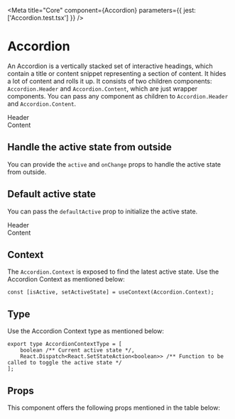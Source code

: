 
<Meta title="Core" component={Accordion} parameters={{ jest: ['Accordion.test.tsx'] }} />

# Accordion

An Accordion is a vertically stacked set of interactive headings, which contain a title or content snippet representing a section of content. It hides a lot of content and rolls it up.
It consists of two children components: `Accordion.Header` and `Accordion.Content`, which are just wrapper components. You can pass any component as children to `Accordion.Header` and `Accordion.Content`.

<Preview withToolbar>
    <Story name="Accordion">
        <Accordion>
            <Accordion.Header>
                <div style={{ backgroundColor: '#e6effd', padding: `1.8rem` }}>
                    <Text>Header</Text>
                </div>
            </Accordion.Header>
            <Accordion.Content>
                <div style={{ backgroundColor: '#ecfbf9', padding: `1.8rem` }}>
                    <Text>Content</Text>
                </div>
            </Accordion.Content>
        </Accordion>
    </Story>
</Preview>

## Handle the active state from outside

You can provide the `active` and `onChange` props to handle the active state from outside.

<Preview>
    <AccordionWithActiveStateFromOutside />
</Preview>

## Default active state

You can pass the `defaultActive` prop to initialize the active state.

<Preview withToolbar>
    <Accordion defaultActive={true}>
        <Accordion.Header>
            <div style={{ backgroundColor: '#e6effd', padding: `1.8rem` }}>
                <Text>Header</Text>
            </div>
        </Accordion.Header>
        <Accordion.Content>
            <div style={{ backgroundColor: '#ecfbf9', padding: `1.8rem` }}>
                <Text>Content</Text>
            </div>
        </Accordion.Content>
    </Accordion>
</Preview>


## Context


The `Accordion.Context` is exposed to find the latest active state. 
Use the Accordion Context as mentioned below:

```tsx
const [isActive, setActiveState] = useContext(Accordion.Context);
```

## Type 

Use the Accordion Context type as mentioned below:

```tsx
export type AccordionContextType = [
    boolean /** Current active state */,
    React.Dispatch<React.SetStateAction<boolean>> /** Function to be called to toggle the active state */
];
```

## Props

This component offers the following props mentioned in the table below:

<Props of={Accordion} />
